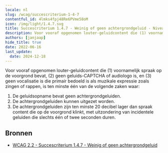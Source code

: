 ```yaml
---
locale: nl
slug: /wcag/succescriterium-1-4-7
contentful_id: 4lmks4fpj48Re6PVme58oM
icon: /img/light/1.4.7.svg
title: Succescriterium 1.4.7 - Weinig of geen achtergrondgeluid - Niveau AAA
description: Voor vooraf opgenomen louter-geluidcontent die (1) voornamelijk spraak op de voorgrond bevat, (2) geen geluids-CAPTCHA of audiologo is, en (3) geen vocalisatie is die primair bedoeld is als muzikale expressie zoals zingen of rappen, is ten minste één van de volgende zaken waar.
authors: [janjaap]
hide_title: true
date: 2022-06-16
last_update:
  date: 2024-12-18
---
```


<Hero
  title="Weinig of geen achtergrondgeluid"
  image="/img/light/1.4.7.svg"
  alt="WCAG 1.4.7 icon"
  prefix="Succescriterium 1.4.7"
  suffix="Niveau AAA"
/>

Voor vooraf opgenomen louter-geluidcontent die (1) voornamelijk spraak op de voorgrond bevat, (2) geen geluids-CAPTCHA of audiologo is, en (3) geen vocalisatie is die primair bedoeld is als muzikale expressie zoals zingen of rappen, is ten minste één van de volgende zaken waar:

1. De geluidsopname bevat geen achtergrondgeluiden.
2. De achtergrondgeluiden kunnen uitgezet worden.
3. De achtergrondgeluiden zijn ten minste 20 decibel lager dan spraak content die op de voorgrond klinkt, met uitzondering van incidentele geluiden die slechts één of twee seconden duren.

## Bronnen

- [WCAG 2.2 - Succescriterium 1.4.7 - Weinig of geen achtergrondgeluid](https://www.w3.org/Translations/WCAG22-nl/#weinig-of-geen-achtergrondgeluid)
